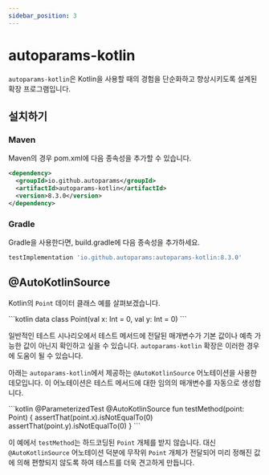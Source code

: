 ```yaml
---
sidebar_position: 3
---
```



# autoparams-kotlin

`autoparams-kotlin`은 Kotlin을 사용할 때의 경험을 단순화하고 향상시키도록 설계된 확장 프로그램입니다.

## 설치하기

### Maven

Maven의 경우 pom.xml에 다음 종속성을 추가할 수 있습니다.

```xml
<dependency>
  <groupId>io.github.autoparams</groupId>
  <artifactId>autoparams-kotlin</artifactId>
  <version>8.3.0</version>
</dependency>
```

### Gradle

Gradle을 사용한다면, build.gradle에 다음 종속성을 추가하세요.

```gradle
testImplementation 'io.github.autoparams:autoparams-kotlin:8.3.0'
```

## @AutoKotlinSource

Kotlin의 `Point` 데이터 클래스 예를 살펴보겠습니다.

<JavaKotlinCodeBlock>
```kotlin
data class Point(val x: Int = 0, val y: Int = 0)
```
</JavaKotlinCodeBlock>

일반적인 테스트 시나리오에서 테스트 메서드에 전달된 매개변수가 기본 값이나 예측 가능한 값이 아닌지 확인하고 싶을 수 있습니다. `autoparams-kotlin` 확장은 이러한 경우에 도움이 될 수 있습니다.

아래는 `autoparams-kotlin`에서 제공하는 `@AutoKotlinSource` 어노테이션을 사용한 데모입니다. 이 어노테이션은 테스트 메서드에 대한 임의의 매개변수를 자동으로 생성합니다.

<JavaKotlinCodeBlock>
```kotlin
@ParameterizedTest
@AutoKotlinSource
fun testMethod(point: Point) {
    assertThat(point.x).isNotEqualTo(0)
    assertThat(point.y).isNotEqualTo(0)
}
```
</JavaKotlinCodeBlock>

이 예에서 `testMethod`는 하드코딩된 `Point` 개체를 받지 않습니다. 대신 `@AutoKotlinSource` 어노테이션 덕분에 무작위 `Point` 개체가 전달되어 미리 정해진 값에 의해 편향되지 않도록 하여 테스트를 더욱 견고하게 만듭니다.
